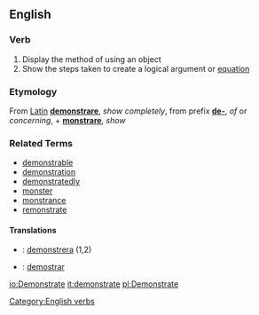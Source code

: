 ==English==

=== Verb ===
{{en-infl-reg-vowel|demonstrat|e}}
# Display the method of using an object
# Show the steps taken to create a logical argument or [[equation]]


===Etymology===
From [[Latin]] '''[[demonstrare]]''', ''show completely'', from prefix '''[[de-]]''', ''of'' or ''concerning'', + '''[[monstrare]]''', ''show''

===Related Terms===
*[[demonstrable]]
*[[demonstration]]
*[[demonstratedly]]
*[[monster]]
*[[monstrance]]
*[[remonstrate]]

====Translations====
*{{sv}}: [[demonstrera]] (1,2)
*{{es}}: [[demostrar]] 

[[Category:English verbs]]

[[io:Demonstrate]]
[[it:demonstrate]]
[[pl:Demonstrate]]